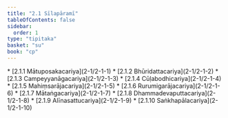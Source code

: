 ```yaml
---
title: "2.1 Sīlapāramī"
tableOfContents: false
sidebar:
  order: 1
type: "tipitaka"
basket: "su"
book: "cp"
---
```



<DynamicBreadcrumb />



<TableOfContents book="cp" section="2.1">
* [2.1.1 Mātuposakacariya](2-1/2-1-1)
* [2.1.2 Bhūridattacariya](2-1/2-1-2)
* [2.1.3 Campeyyanāgacariya](2-1/2-1-3)
* [2.1.4 Cūḷabodhicariya](2-1/2-1-4)
* [2.1.5 Mahiṃsarājacariya](2-1/2-1-5)
* [2.1.6 Rurumigarājacariya](2-1/2-1-6)
* [2.1.7 Mātaṅgacariya](2-1/2-1-7)
* [2.1.8 Dhammadevaputtacariya](2-1/2-1-8)
* [2.1.9 Alīnasattucariya](2-1/2-1-9)
* [2.1.10 Saṅkhapālacariya](2-1/2-1-10)
</TableOfContents>